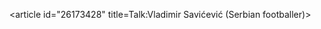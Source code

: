 <article id="26173428" title=Talk:Vladimir Savićević (Serbian footballer)>
	<talkpage id="26173428" title="Talk:Vladimir Savićević (Serbian footballer)">
{{WikiProjectBannerShell|1=
{{WikiProject Biography|living=yes
|class=Stub
|sports-priority=Low
|sports-work-group = yes
|listas=Savicevic, Vladimir }}
{{WikiProject Football|class=Stub|importance=Low}}
{{WikiProject Serbia|class=Stub|importance=Low}}
| blp=yes
}}
	</talkpage>
</article>